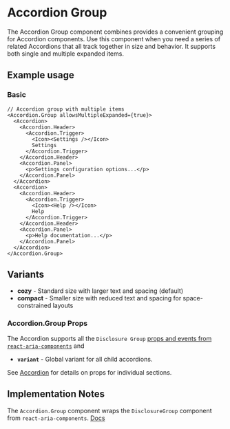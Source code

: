 
<Meta of={AccordionGroupStories} />

# Accordion Group
The Accordion Group component combines provides a convenient grouping for Accordion components. Use this component when you need a series of related Accordions that all track together in size and behavior. It supports both single and multiple expanded items.

## Example usage

### Basic
```tsx
// Accordion group with multiple items
<Accordion.Group allowsMultipleExpanded={true}>
  <Accordion>
    <Accordion.Header>
      <Accordion.Trigger>
        <Icon><Settings /></Icon>
        Settings
      </Accordion.Trigger>
    </Accordion.Header>
    <Accordion.Panel>
      <p>Settings configuration options...</p>
    </Accordion.Panel>
  </Accordion>
  <Accordion>
    <Accordion.Header>
      <Accordion.Trigger>
        <Icon><Help /></Icon>
        Help
      </Accordion.Trigger>
    </Accordion.Header>
    <Accordion.Panel>
      <p>Help documentation...</p>
    </Accordion.Panel>
  </Accordion>
</Accordion.Group>
```

<Canvas of={AccordionGroupStories.Default} />

## Variants
* **cozy** - Standard size with larger text and spacing (default)
* **compact** - Smaller size with reduced text and spacing for space-constrained layouts

### Accordion.Group Props
The Accordion supports all the `Disclosure Group` [props and events from `react-aria-components`](https://react-spectrum.adobe.com/react-aria/DisclosureGroup.html#disclosuregroup-1) and
* **`variant`** - Global variant for all child accordions.

See [Accordion](?path=/docs/components-accordion--playground) for details on props for individual sections.

## Implementation Notes
The `Accordion.Group` component wraps the `DisclosureGroup` component from `react-aria-components`. [Docs](https://react-spectrum.adobe.com/react-aria/DisclosureGroup.html)
